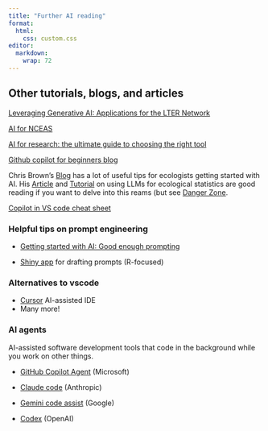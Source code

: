 ```yaml
---
title: "Further AI reading"
format:
  html:
    css: custom.css
editor: 
  markdown: 
    wrap: 72
---
```


## Other tutorials, blogs, and articles

[Leveraging Generative AI: Applications for the LTER
Network](https://lternet.edu/stories/leveraging-generative-ai-applications-for-the-lter-network/)

[AI for NCEAS](https://nceas-learning-hub.github.io/ai_for_nceas/)

[AI for research: the ultimate guide to choosing the right
tool](https://www.nature.com/articles/d41586-025-01069-0)

[Github copilot for beginners
blog](https://github.blog/ai-and-ml/github-copilot/github-for-beginners-how-to-get-started-with-github-copilot/)

Chris Brown's [Blog](https://www.seascapemodels.org/bluecology_blog.html) has a lot of useful tips for ecologists getting started with AI. His [Article](https://doi.org/10.32942/X2CS80) and [Tutorial](https://www.seascapemodels.org/rstats/2025/06/27/prompting-llms-quality-ecological-statistics.html) on using LLMs for ecological statistics are good reading if you want to delve into this reams (but see [Danger Zone](AI_3_Danger_zone.qmd).

[Copilot in VS code cheat sheet](https://code.visualstudio.com/docs/copilot/reference/copilot-vscode-features)

### Helpful tips on prompt engineering

-   [Getting started with AI: Good enough
    prompting](https://www.oneusefulthing.org/p/getting-started-with-ai-good-enough)

-   [Shiny app](https://jcheng.shinyapps.io/ellmer-assistant/) for
    drafting prompts (R-focused)

### Alternatives to vscode

-   [Cursor](https://cursor.com/features) AI-assisted IDE
-   Many more!

### AI agents

AI-assisted software development tools that code in the background while
you work on other things.

-   [GitHub Copilot
    Agent](https://code.visualstudio.com/docs/copilot/copilot-coding-agent)
    (Microsoft)

-   [Claude
    code](https://www.anthropic.com/claude-code?utm_source=google&utm_medium=paid_search_coder&utm_campaign=acq_code_us_q3&utm_term=ai%20development%20agent&gad_source=1&gad_campaignid=22795617257&gbraid=0AAAAA99jmqvVD7X-E8VhaZmqFVKbE-8u3&gclid=Cj0KCQjwndHEBhDVARIsAGh0g3CO73LVU889MkatKGOhQFT6g_kLNPmN1pp6TzySUKLOyTzHPyB5pCUaAoatEALw_wcB)
    (Anthropic)

-   [Gemini code assist](https://codeassist.google/) (Google)

-   [Codex](https://openai.com/index/introducing-codex/) (OpenAI)


